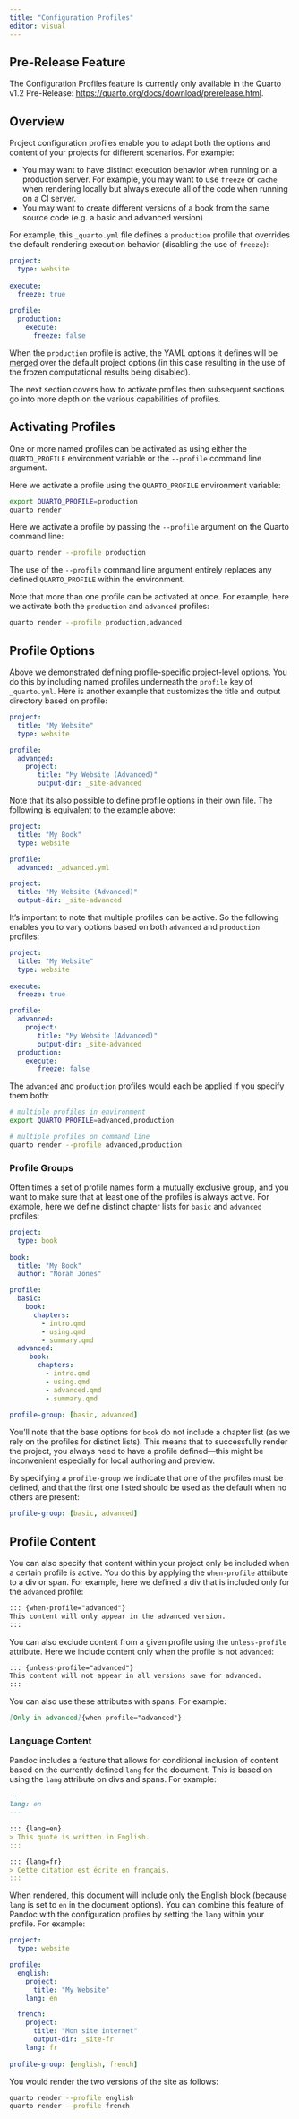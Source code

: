 ```yaml
---
title: "Configuration Profiles"
editor: visual
---
```


::: callout-note
## Pre-Release Feature

The Configuration Profiles feature is currently only available in the Quarto v1.2 Pre-Release: <https://quarto.org/docs/download/prerelease.html>.
:::

## Overview

Project configuration profiles enable you to adapt both the options and content of your projects for different scenarios. For example:

-   You may want to have distinct execution behavior when running on a production server. For example, you may want to use `freeze` or `cache` when rendering locally but always execute all of the code when running on a CI server.
-   You may want to create different versions of a book from the same source code (e.g. a basic and advanced version)

For example, this `_quarto.yml` file defines a `production` profile that overrides the default rendering execution behavior (disabling the use of `freeze`):

``` .yaml
project:
  type: website
  
execute: 
  freeze: true
  
profile:
  production:
    execute:
      freeze: false
```

When the `production` profile is active, the YAML options it defines will be [merged](quarto-projects.qmd#metadata-merging) over the default project options (in this case resulting in the use of the frozen computational results being disabled).

The next section covers how to activate profiles then subsequent sections go into more depth on the various capabilities of profiles.

## Activating Profiles

One or more named profiles can be activated as using either the `QUARTO_PROFILE` environment variable or the `--profile` command line argument.

Here we activate a profile using the `QUARTO_PROFILE` environment variable:

``` .bash
export QUARTO_PROFILE=production
quarto render
```

Here we activate a profile by passing the `--profile` argument on the Quarto command line:

``` .bash
quarto render --profile production
```

The use of the `--profile` command line argument entirely replaces any defined `QUARTO_PROFILE` within the environment.

Note that more than one profile can be activated at once. For example, here we activate both the `production` and `advanced` profiles:

``` .bash
quarto render --profile production,advanced
```

## Profile Options

Above we demonstrated defining profile-specific project-level options. You do this by including named profiles underneath the `profile` key of `_quarto.yml`. Here is another example that customizes the title and output directory based on profile:

``` .yaml
project:
  title: "My Website"
  type: website

profile:
  advanced:
    project:
       title: "My Website (Advanced)"
       output-dir: _site-advanced
```

Note that its also possible to define profile options in their own file. The following is equivalent to the example above:

``` .yaml
project:
  title: "My Book"
  type: website

profile:
  advanced: _advanced.yml
```

``` .yaml
project:
  title: "My Website (Advanced)"
  output-dir: _site-advanced
```

It's important to note that multiple profiles can be active. So the following enables you to vary options based on both `advanced` and `production` profiles:

``` .yaml
project:
  title: "My Website"
  type: website
  
execute:
  freeze: true

profile:
  advanced:
    project:
       title: "My Website (Advanced)"
       output-dir: _site-advanced
  production:
    execute:
       freeze: false
```

The `advanced` and `production` profiles would each be applied if you specify them both:

``` .bash
# multiple profiles in environment
export QUARTO_PROFILE=advanced,production

# multiple profiles on command line
quarto render --profile advanced,production
```

### Profile Groups

Often times a set of profile names form a mutually exclusive group, and you want to make sure that at least one of the profiles is always active. For example, here we define distinct chapter lists for `basic` and `advanced` profiles:

``` .yaml
project:
  type: book
  
book:
  title: "My Book"
  author: "Norah Jones"

profile:
  basic:
    book:
      chapters:
        - intro.qmd
        - using.qmd
        - summary.qmd
  advanced:
     book:
       chapters:
         - intro.qmd
         - using.qmd
         - advanced.qmd
         - summary.qmd
         
profile-group: [basic, advanced]
```

You'll note that the base options for `book` do not include a chapter list (as we rely on the profiles for distinct lists). This means that to successfully render the project, you always need to have a profile defined---this might be inconvenient especially for local authoring and preview.

By specifying a `profile-group` we indicate that one of the profiles must be defined, and that the first one listed should be used as the default when no others are present:

``` yaml
profile-group: [basic, advanced]
```

## Profile Content

You can also specify that content within your project only be included when a certain profile is active. You do this by applying the `when-profile` attribute to a div or span. For example, here we defined a div that is included only for the `advanced` profile:

``` markdown
::: {when-profile="advanced"}
This content will only appear in the advanced version.
:::
```

You can also exclude content from a given profile using the `unless-profile` attribute. Here we include content only when the profile is not `advanced`:

``` markdown
::: {unless-profile="advanced"}
This content will not appear in all versions save for advanced.
:::
```

You can also use these attributes with spans. For example:

``` markdown
[Only in advanced]{when-profile="advanced"}
```

### Language Content

Pandoc includes a feature that allows for conditional inclusion of content based on the currently defined `lang` for the document. This is based on using the `lang` attribute on divs and spans. For example:

``` markdown
---
lang: en
---

::: {lang=en}
> This quote is written in English.
:::

::: {lang=fr}
> Cette citation est écrite en français.
:::
```

When rendered, this document will include only the English block (because `lang` is set to `en` in the document options). You can combine this feature of Pandoc with the configuration profiles by setting the `lang` within your profile. For example:

``` .yaml
project:
  type: website

profile:
  english:
    project:
      title: "My Website"
    lang: en

  french:
    project:
      title: "Mon site internet"
      output-dir: _site-fr
    lang: fr
    
profile-group: [english, french]
```

You would render the two versions of the site as follows:

``` .bash
quarto render --profile english
quarto render --profile french
```
